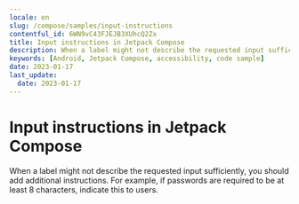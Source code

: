 ```yaml
---
locale: en
slug: /compose/samples/input-instructions
contentful_id: 6WN9vC43FJEJB3XUhcQ2Zx
title: Input instructions in Jetpack Compose
description: When a label might not describe the requested input sufficiently, you should add additional instructions.
keywords: [Android, Jetpack Compose, accessibility, code sample]
date: 2023-01-17
last_update:
  date: 2023-01-17
---
```


# Input instructions in Jetpack Compose

When a label might not describe the requested input sufficiently, you should add additional instructions. For example, if passwords are required to be at least 8 characters, indicate this to users.

<CodeSample id="input-instructions" platform="compose" locale="en"/>
